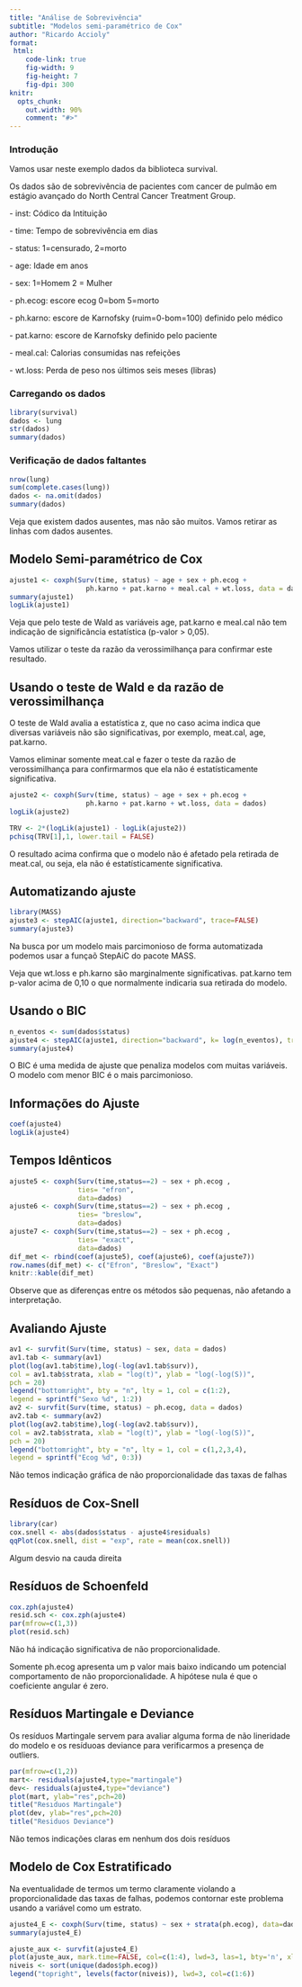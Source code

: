 ```yaml
---
title: "Análise de Sobrevivência"
subtitle: "Modelos semi-paramétrico de Cox"
author: "Ricardo Accioly"
format:
 html:
    code-link: true
    fig-width: 9
    fig-height: 7
    fig-dpi: 300
knitr:
  opts_chunk: 
    out.width: 90%
    comment: "#>"
---
```


### Introdução

Vamos usar neste exemplo dados da biblioteca survival.

Os dados são de sobrevivência de pacientes com cancer de pulmão em estágio avançado do North Central Cancer Treatment Group.

\- inst: Códico da Intituição

\- time: Tempo de sobrevivência em dias

\- status: 1=censurado, 2=morto

\- age: Idade em anos

\- sex: 1=Homem 2 = Mulher

\- ph.ecog: escore ecog 0=bom 5=morto

\- ph.karno: escore de Karnofsky (ruim=0-bom=100) definido pelo médico

\- pat.karno: escore de Karnofsky definido pelo paciente

\- meal.cal: Calorias consumidas nas refeições

\- wt.loss: Perda de peso nos últimos seis meses (libras)

### Carregando os dados

```r
library(survival)
dados <- lung
str(dados)
summary(dados)

```

### Verificação de dados faltantes

```r
nrow(lung)
sum(complete.cases(lung))
dados <- na.omit(dados)
summary(dados)
```

Veja que existem dados ausentes, mas não são muitos. Vamos retirar as linhas com dados ausentes.

## Modelo Semi-paramétrico de Cox

```r
ajuste1 <- coxph(Surv(time, status) ~ age + sex + ph.ecog +
                   ph.karno + pat.karno + meal.cal + wt.loss, data = dados)
summary(ajuste1)
logLik(ajuste1)

```

Veja que pelo teste de Wald as variáveis age, pat.karno e meal.cal não tem indicação de significãncia estatística (p-valor \> 0,05).

Vamos utilizar o teste da razão da verossimilhança para confirmar este resultado.

## Usando o teste de Wald e da razão de verossimilhança

O teste de Wald avalia a estatística z, que no caso acima indica que diversas variáveis não são significativas, por exemplo, meat.cal, age, pat.karno.

Vamos eliminar somente meat.cal e fazer o teste da razão de verossimilhança para confirmarmos que ela não é estatísticamente significativa.

```r
ajuste2 <- coxph(Surv(time, status) ~ age + sex + ph.ecog +
                   ph.karno + pat.karno + wt.loss, data = dados)
logLik(ajuste2)

TRV <- 2*(logLik(ajuste1) - logLik(ajuste2))
pchisq(TRV[1],1, lower.tail = FALSE)
```

O resultado acima confirma que o modelo não é afetado pela retirada de meat.cal, ou seja, ela não é estatísticamente significativa.

## Automatizando ajuste

```r
library(MASS)
ajuste3 <- stepAIC(ajuste1, direction="backward", trace=FALSE)
summary(ajuste3)
```

Na busca por um modelo mais parcimonioso de forma automatizada podemos usar a funçaõ StepAiC do pacote MASS.

Veja que wt.loss e ph.karno são marginalmente significativas. pat.karno tem p-valor acima de 0,10 o que normalmente indicaria sua retirada do modelo.

## Usando o BIC

```r
n_eventos <- sum(dados$status)
ajuste4 <- stepAIC(ajuste1, direction="backward", k= log(n_eventos), trace=FALSE)
summary(ajuste4)
```

O BIC é uma medida de ajuste que penaliza modelos com muitas variáveis. O modelo com menor BIC é o mais parcimonioso.

## Informações do Ajuste

```r
coef(ajuste4)
logLik(ajuste4)
```

## Tempos Idênticos

```r
ajuste5 <- coxph(Surv(time,status==2) ~ sex + ph.ecog , 
                 ties= "efron", 
                 data=dados)
ajuste6 <- coxph(Surv(time,status==2) ~ sex + ph.ecog , 
                 ties= "breslow", 
                 data=dados)
ajuste7 <- coxph(Surv(time,status==2) ~ sex + ph.ecog , 
                 ties= "exact", 
                 data=dados)
dif_met <- rbind(coef(ajuste5), coef(ajuste6), coef(ajuste7))
row.names(dif_met) <- c("Efron", "Breslow", "Exact")
knitr::kable(dif_met)
```

Observe que as diferenças entre os métodos são pequenas, não afetando a interpretação.

## Avaliando Ajuste

```r
av1 <- survfit(Surv(time, status) ~ sex, data = dados)
av1.tab <- summary(av1)
plot(log(av1.tab$time),log(-log(av1.tab$surv)),
col = av1.tab$strata, xlab = "log(t)", ylab = "log(-log(S))",
pch = 20)
legend("bottomright", bty = "n", lty = 1, col = c(1:2),
legend = sprintf("Sexo %d", 1:2))
av2 <- survfit(Surv(time, status) ~ ph.ecog, data = dados)
av2.tab <- summary(av2)
plot(log(av2.tab$time),log(-log(av2.tab$surv)),
col = av2.tab$strata, xlab = "log(t)", ylab = "log(-log(S))",
pch = 20)
legend("bottomright", bty = "n", lty = 1, col = c(1,2,3,4),
legend = sprintf("Ecog %d", 0:3))

```

Não temos indicação gráfica de não proporcionalidade das taxas de falhas

## Resíduos de Cox-Snell

```r
library(car)
cox.snell <- abs(dados$status - ajuste4$residuals)
qqPlot(cox.snell, dist = "exp", rate = mean(cox.snell))
```

Algum desvio na cauda direita

## Resíduos de Schoenfeld

```r
cox.zph(ajuste4)
resid.sch <- cox.zph(ajuste4)
par(mfrow=c(1,3))
plot(resid.sch)
```

Não há indicação significativa de não proporcionalidade.

Somente ph.ecog apresenta um p valor mais baixo indicando um potencial comportamento de não proporcionalidade. A hipótese nula é que o coeficiente angular é zero.

## Resíduos Martingale e Deviance

Os resíduos Martingale servem para avaliar alguma forma de não lineridade do modelo e os resíduoas deviance para verificarmos a presença de outliers.

```r
par(mfrow=c(1,2))
mart<- residuals(ajuste4,type="martingale")
dev<- residuals(ajuste4,type="deviance")
plot(mart, ylab="res",pch=20)
title("Resıduos Martingale")
plot(dev, ylab="res",pch=20)
title("Residuos Deviance")
```

Não temos indicações claras em nenhum dos dois resíduos

## Modelo de Cox Estratificado

Na eventualidade de termos um termo claramente violando a proporcionalidade das taxas de falhas, podemos contornar este problema usando a variável como um estrato.

```r
ajuste4_E <- coxph(Surv(time, status) ~ sex + strata(ph.ecog), data=dados)
summary(ajuste4_E)
```

```r
ajuste_aux <- survfit(ajuste4_E)
plot(ajuste_aux, mark.time=FALSE, col=c(1:4), lwd=3, las=1, bty='n', xlab="Tempo (dias)", ylab="S(t)")
niveis <- sort(unique(dados$ph.ecog))
legend("topright", levels(factor(niveis)), lwd=3, col=c(1:6))
```
